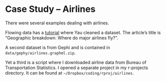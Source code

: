 # Case Study -- Airlines {#airlines}

There were several examples dealing with airlines. 

Flowing data has a [tutorial](https://flowingdata.com/2011/05/05/where-do-major-airlines-fly-in-the-united-states/) where Yau cleaned a dataset. The article's title is "Geographic breakdown: Where do major airlines fly?".

A second dataset is from Gephi and is contained in `data/gephy/airlines.graphml.zip`.

Yet a third is a script where I downloaded airline data from Bureau of Transportation Statistics. I opened a separate project in my r-projects directory.  It can be found at `~/Dropbox/coding/rproj/airlines`. 
